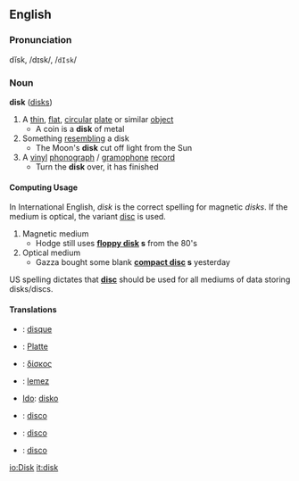 ==English==
===Pronunciation===
dĭsk, /dɪsk/, /<tt>dIsk</tt>/

===Noun===
'''disk''' ([[disks]])
#A [[thin]], [[flat]], [[circular]] [[plate]] or similar [[object]]
#* A coin is a '''disk''' of metal
#Something [[resembling]] a disk
#* The Moon's '''disk''' cut off light from the Sun
#A [[vinyl]] [[phonograph]] / [[gramophone]] [[record]]
#* Turn the '''disk''' over, it has finished

====Computing Usage====
In International English, ''disk'' is the correct spelling for magnetic ''disks''. If the medium is optical, the variant [[disc]] is used.

#Magnetic medium
#*Hodge still uses '''[[floppy disk]] s''' from the 80's
#Optical medium
#*Gazza bought some blank '''[[compact disc]] s''' yesterday

US spelling dictates that '''[[disc]]''' should be used for all mediums of data storing disks/discs.

====Translations====
*{{fr}}: [[disque]]
*{{de}}: [[Platte]]
*{{gr}}: [[δίσκος]]
*{{hu}}: [[lemez]]
*[[Ido]]: [[disko]]
*{{it}}: [[disco]]
*{{pt}}: [[disco]]
*{{es}}: [[disco]]

[[io:Disk]]
[[it:disk]]